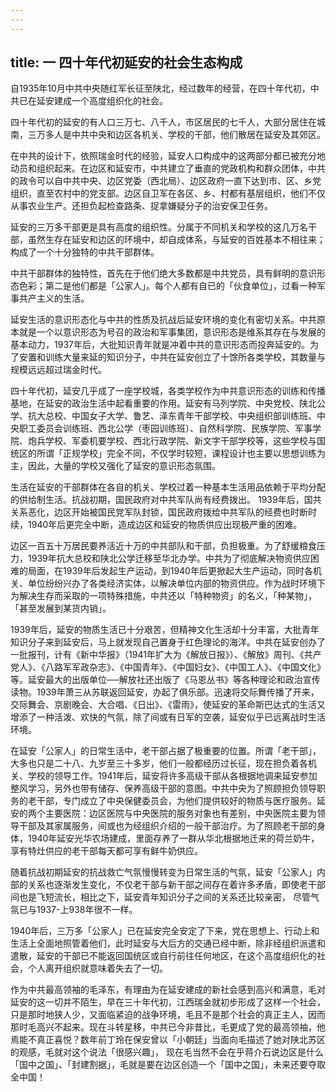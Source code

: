 ```yaml
---
---
---
```

title: 一  四十年代初延安的社会生态构成
---

自1935年10月中共中央随红军长征至陕北，经过数年的经营，在四十年代初，中共已在延安建成一个高度组织化的社会。

四十年代初的延安的有人口三万七、八千人，市区居民的七千人，大部分居住在城南，三万多人是中共中央和边区各机关、学校的干部，他们散居在延安及其郊区。  

在中共的设计下，依照瑞金时代的经验，延安人口构成中的这两部分都已被充分地动员和组织起来。在边区和延安市，中共建立了垂直的党政机构和群众团体，中共的政令可以自中共中央、边区党委（西北局）、边区政府一直下达到市、区、乡党组织，直至农村中的党支部。边区自卫军在各区、乡、村都有基层组织，他们不仅从事农业生产。还担负起检查路条、捉拿嫌疑分子的治安保卫任务。

延安的三万多干部更是具有高度的组织性。分属于不同机关和学校的这几万名干部，虽然生存在延安和边区的环境中，却自成体系，与延安的百姓基本不相往来；构成了一个十分独特的中共干部群体。

中共干部群体的独特性，首先在于他们绝大多数都是中共党员，具有鲜明的意识形态色彩；第二是他们都是「公家人」。每个人都有自已的「伙食单位」，过看一种军事共产主义的生活。

延安生活的意识形态化与中共的性质及抗战后延安环境的变化有密切关系。中共原本就是一个以意识形态为号召的政治和军事集团，意识形态是维系其存在与发展的基本动力，1937年后，大批知识青年就是冲着中共的意识形态而投奔延安的。为了安置和训练大量来延的知识分子，中共在延安创立了十馀所各类学校，其数量与规模远远超过瑞金时代。

四十年代初，延安几乎成了一座学校城，各类学校作为中共意识形态的训练和传播基地，在延安的政治生活中起看重要的作用。延安有马列学院、中央党校、陕北公学、抗大总校、中国女子大学、鲁艺、泽东青年干部学校、中央组织部训练班、中央职工委员会训练班、西北公学（枣园训练班）、自然科学院、民族学院、军事学院、炮兵学校、军委机要学校、西北行政学院、新文字干部学校等，这些学校与国统区的所谓「正规学校」完全不同，不仅学时较短，课程设计也主要以思想训练为主，因此，大量的学校又强化了延安的意识形态氛围。

生活在延安的干部群体在各自的机关、学校过着一种基本生活用品依赖于平均分配的供给制生活。抗战初期，国民政府对中共军队尚有经费拨出。    1939年后，国共关系恶化，边区开始被国民党军队封锁，国民政府拨给中共军队的经费也时断时续，1940年后更完全中断，造成边区和延安的物质供应出现极严重的困难。

边区一百五十万居民要养活近十万的中共部队和干部，负担极重。为了舒缓粮食压力，1939年抗大总校和陕北公学迁移至华北办学。中共为了彻底解决物资供应困难的局面，在1939年后发起生产运动，到1940年后更掀起大生产运动，同时各机关、单位纷纷兴办了各类经济实体，以解决单位内部的物资供应。作为战时环境下为解决生存而采取的一项特殊措施，中共还以「特种物资」的名义，「种某物」，「甚至发展到某货内销」。  

1939年后，延安的物质生活已十分艰苦，但精神文化生活却十分丰富，大批青年知识分子来到延安后，马上就发现自己置身于红色理论的海洋。中共在延安创办了一批报刊，计有《新中华报》（1941年扩大为《解放日报》）、《解放》周刊、《共产党人》、《八路军军政杂志》、《中国青年》、《中国妇女》、《中国工人》、《中国文化》等。延安最大的出版单位──解放社还出版了《马恩丛书》等各种理论和政治宣传读物。1939年萧三从苏联返回延安，办起了俱乐部。迅速将交际舞传播了开来，交际舞会、京剧晚会、大合唱、《日出》、《雷雨》，使延安的革命斯巴达式的生活又增添了一种活泼、欢快的气氛，除了间或有日军的空袭，延安似乎已远离战时生活环境。

在延安「公家人」的日常生活中，老干部占据了极重要的位置。所谓「老干部」，大多也只是二十八、九岁至三十多岁，他们一般都经历过长征，现在担负着各机关、学校的领导工作。1941年后，延安将许多高级干部从各根据地调来延安参加整风学习，另外也带有储存、保养高级干部的意图。中共中央为了照顾担负领导职务的老干部，专门成立了中央保健委员会，为他们提供较好的物质与医疗服务。延安的两个主要医院：边区医院与中央医院的服务对象也有差别，中央医院主要为领导干部及其家属服务，间或也为经组织介绍的一般干部治疗。为了照顾老干部的身体，1940年延安光华农场建成，里面存养了一群从华北根据地迁来的荷兰奶牛，享有特灶供应的老干部每天都可享有鲜牛奶供应。

随着抗战初期延安的抗战救亡气氛慢慢转变为日常生活的气氛，延安「公家人」内部的关系也逐渐发生变化，不仅老干部与新干部之间存在着许多矛盾，即使老干部间也是飞短流长，相比之下，延安青年知识分子之间的关系还比较亲密， 尽管气氛已与1937-上938年很不一样。

1940年后，三万多「公家人」已在延安完全安定了下来，党在思想上、行动上和生活上全面地照管着他们，此时延安与大后方的交通已经中断，除非经组织派遣和遣散，延安的干部已不能返回国统区或自行前往任何地区，在这个高度组织化的社会，个人离开组织就意味着失去了一切。

作为中共最高领袖的毛泽东，有理由为在延安建成的新社会感到高兴和满意，毛对延安的这一切并不陌生，早在三十年代初，江西瑞金就初步形成了这样一个社会，只是那时地狭人少，又面临紧迫的战争环境，毛且不是那个社会的真正主人，因而那时毛高兴不起来。现在斗转星移，中共已今非昔比，毛更成了党的最高领袖，他焉能不真正喜悦？数年前丁玲在保安曾以「小朝廷」当面向毛描述了她对陕北苏区的观感，毛就对这个说法「很感兴趣」，  现在毛当然不会在乎蒋介石说边区是什么「国中之国」、「封建割据」，毛就是要在边区创造一个「国中之国」，未来还要夺取全中国！
